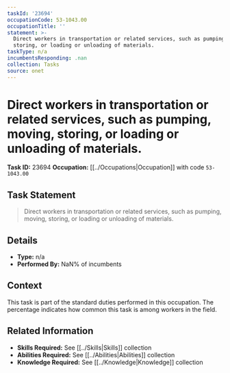 ```yaml
---
taskId: '23694'
occupationCode: 53-1043.00
occupationTitle: ''
statement: >-
  Direct workers in transportation or related services, such as pumping, moving,
  storing, or loading or unloading of materials.
taskType: n/a
incumbentsResponding: .nan
collection: Tasks
source: onet
---
```

# Direct workers in transportation or related services, such as pumping, moving, storing, or loading or unloading of materials.

**Task ID:** 23694
**Occupation:** [[../Occupations|Occupation]] with code `53-1043.00`

## Task Statement

> Direct workers in transportation or related services, such as pumping, moving, storing, or loading or unloading of materials.

## Details

- **Type:** n/a
- **Performed By:** NaN% of incumbents

## Context

This task is part of the standard duties performed in this occupation. The percentage indicates how common this task is among workers in the field.

## Related Information

- **Skills Required:** See [[../Skills|Skills]] collection
- **Abilities Required:** See [[../Abilities|Abilities]] collection
- **Knowledge Required:** See [[../Knowledge|Knowledge]] collection
